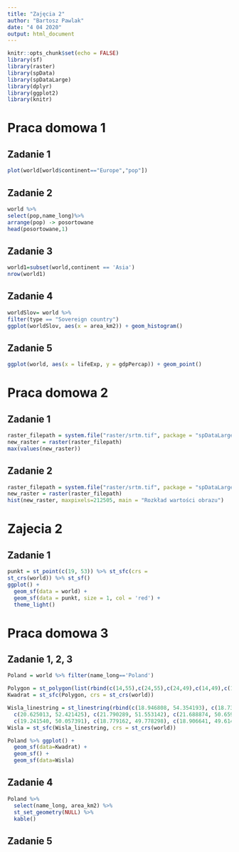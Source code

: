 ```yaml
---
title: "Zajęcia 2"
author: "Bartosz Pawlak"
date: "4 04 2020"
output: html_document
---
```


```r
knitr::opts_chunk$set(echo = FALSE)
library(sf)
library(raster)
library(spData)
library(spDataLarge)
library(dplyr)
library(ggplot2)
library(knitr)
```

# Praca domowa 1

## Zadanie 1

```r
plot(world[world$continent=="Europe","pop"])
```

## Zadanie 2

```r
world %>%
select(pop,name_long)%>%
arrange(pop) -> posortowane
head(posortowane,1)
```

## Zadanie 3
```r
world1=subset(world,continent == 'Asia')
nrow(world1)
```

## Zadanie 4
```r
worldSlov= world %>%
filter(type == "Sovereign country")
ggplot(worldSlov, aes(x = area_km2)) + geom_histogram()
```

## Zadanie 5
```r
ggplot(world, aes(x = lifeExp, y = gdpPercap)) + geom_point()
```

# Praca domowa 2

## Zadanie 1

```r
raster_filepath = system.file("raster/srtm.tif", package = "spDataLarge")
new_raster = raster(raster_filepath)
max(values(new_raster))
```

## Zadanie 2

```r
raster_filepath = system.file("raster/srtm.tif", package = "spDataLarge")
new_raster = raster(raster_filepath)
hist(new_raster, maxpixels=212505, main = "Rozkład wartości obrazu")
```

# Zajecia 2
## Zadanie 1
```r
punkt = st_point(c(19, 53)) %>% st_sfc(crs = 
st_crs(world)) %>% st_sf()
ggplot() +
  geom_sf(data = world) + 
  geom_sf(data = punkt, size = 1, col = 'red') + 
  theme_light()
```

# Praca domowa 3

## Zadanie 1, 2, 3

```r
Poland = world %>% filter(name_long=='Poland')

Polygon = st_polygon(list(rbind(c(14,55),c(24,55),c(24,49),c(14,49),c(14,55))))
Kwadrat = st_sfc(Polygon, crs = st_crs(world))

Wisla_linestring = st_linestring(rbind(c(18.946808, 54.354193), c(18.735939, 53.477512), c(18.111901, 53.117029),
  c(20.625013, 52.421425), c(21.790289, 51.553142), c(21.688874, 50.659114), c(19.944729, 50.050815),
  c(19.241540, 50.057391), c(18.779162, 49.778298), c(18.906641, 49.614388)))
Wisla = st_sfc(Wisla_linestring, crs = st_crs(world))

Poland %>% ggplot() +
  geom_sf(data=Kwadrat) +
  geom_sf() + 
  geom_sf(data=Wisla)
```

## Zadanie 4

```r
Poland %>% 
  select(name_long, area_km2) %>% 
  st_set_geometry(NULL) %>% 
  kable()
```

## Zadanie 5